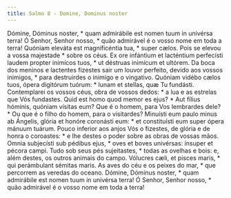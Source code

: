 ```yaml
---
title: Salmo 8 - Domine, Dominus noster
---
```


<div class="grid grid-cols-2 gap-5">
  <span class="text-justify">
    Dómine, Dóminus noster, * quam admirábile est nomen tuum in univérsa terra!
  </span>
  <span class="text-justify">
    Ó Senhor, Senhor nosso, * quão admirável é o vosso nome em toda a terra!
  </span>
  <span class="text-justify">
    Quóniam eleváta est magnificéntia tua, * super cælos.
  </span>
  <span class="text-justify">
    Pois se elevou a vossa majestade * sobre os céus.
  </span>
  <span class="text-justify">
    Ex ore infántium et lacténtium perfecísti laudem propter inimícos tuos, * ut
    déstruas inimícum et ultórem.
  </span>
  <span class="text-justify">
    Da boca dos meninos e lactentes fizestes sair um louvor perfeito, devido aos
    vossos inimigos, * para destruirdes o inimigo e o vingativo.
  </span>
  <span class="text-justify">
    Quóniam vidébo cælos tuos, ópera digitórum tuórum: * lunam et stellas, quæ
    Tu fundásti.
  </span>
  <span class="text-justify">
    Contemplarei os vossos céus, obra de vossos dedos: * a lua e as estrelas que
    Vós fundastes.
  </span>
  <span class="text-justify">
    Quid est homo quod memor es ejus? * Aut fílius hóminis, quóniam vísitas eum?
  </span>
  <span class="text-justify">
    Que é o homem, para Vos lembrardes dele? * Ou que é o filho do homem, para o
    visitardes?
  </span>
  <span class="text-justify">
    Minuísti eum paulo minus ab Ángelis, glória et honóre coronásti eum: * et
    constituísti eum super ópera mánuum tuárum.
  </span>
  <span class="text-justify">
    Pouco inferior aos anjos Vós o fizestes, de glória e de honra o coroastes: *
    e lhe destes o poder sobre as obras de vossas mãos.
  </span>
  <span class="text-justify">
    Omnia subjecísti sub pédibus ejus, * oves et boves univérsas: ínsuper et
    pécora campi.
  </span>
  <span class="text-justify">
    Tudo sob seus pés sujeitastes, * todas as ovelhas e bois: e, além destes, os
    outros animais do campo.
  </span>
  <span class="text-justify">
    Vólucres cæli, et pisces maris, * qui perámbulant sémitas maris.
  </span>
  <span class="text-justify">
    As aves do céu e os peixes do mar, * que percorrem as veredas do oceano.
  </span>
  <span class="text-justify">
    Dómine, Dóminus noster, * quam admirábile est nomen tuum in univérsa terra!
  </span>
  <span class="text-justify">
    Ó Senhor, Senhor nosso, * quão admirável é o vosso nome em toda a terra!
  </span>
</div>
